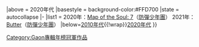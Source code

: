 {{Navbox
|name   = Gaon專輯年榜冠軍 (2020年代)
|title  = [[Gaon Chart|Gaon]][[音樂專輯|專輯]]2020年代年榜冠軍作品及獲得者{{#if:{{{1|}}}|（{{{1|}}}）|}}
|above  = 2020年代
|basestyle = background-color:#FFD700
|state  = autocollapse
|-
|list1 = {{nowrap begin}}
2020年：[[Map of the Soul: 7]]（[[防彈少年團]]）
2021年：[[Butter (防彈少年團歌曲)|Butter]]（[[防彈少年團]]）
{{nowrap end}}
|below={{Nowrap begin}}[[Template:Gaon專輯年榜冠軍 (2010年代)|2010年代]]{{!wrap}}[[Template:Gaon專輯年榜冠軍 (2020年代)|2020年代]]{{Nowrap end}}
}}
<noinclude>
[[Category:Gaon專輯年榜冠軍作品]]
</noinclude>